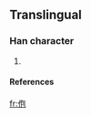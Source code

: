 ==Translingual==
===Han character===
{{Han char|rad=人|as=05|sn=7|four=|canj=人心口山 (OPRU)}}
# {{defn|Han|sort=人05}}
====References====
{{Han ref|kx=0100.021|hdz=10137.081|uh=4F68|ud=20328}}

[[fr:佨]]